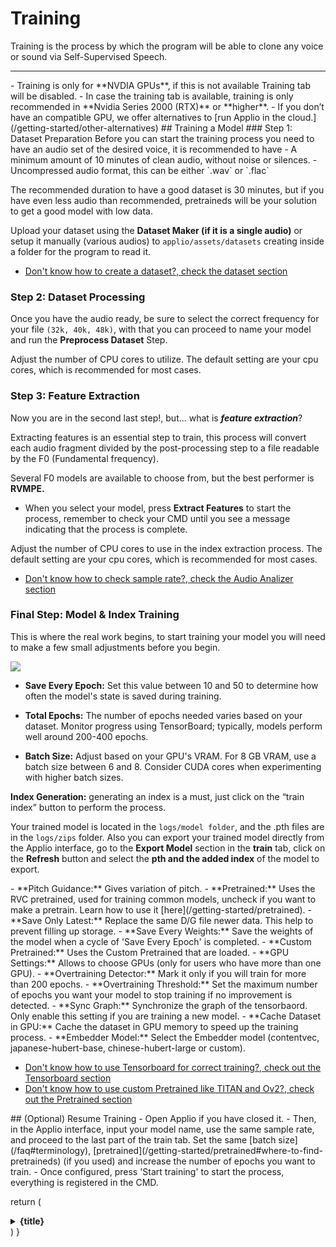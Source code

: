 

# Training

Training is the process by which the program will be able to clone any voice or sound via Self-Supervised Speech.

---

<Callout type="warning" emoji="⚠️">
  - Training is only for **NVDIA GPUs**, if this is not available
  Training tab will be disabled.
  - In case the training tab is available, training is only recommended in **Nvidia Series 2000 (RTX)** or **higher**.
  - If you don’t have an compatible GPU, we offer alternatives to [run Applio in the cloud.](/getting-started/other-alternatives)
</Callout>

<Steps>
## Training a Model
 ### Step 1: Dataset Preparation
 Before you can start the training process you need to have an audio set of the desired voice, it is recommended to have
- A minimum amount of 10 minutes of clean audio, without noise or silences.
- Uncompressed audio format, this can be either `.wav` or `.flac`

The recommended duration to have a good dataset is 30 minutes, but if you have even less audio than recommended, pretraineds will be your solution to get a good model with low data.

Upload your dataset using the **Dataset Maker (if it is a single audio)** or setup it manually (various audios) to `applio/assets/datasets` creating inside a folder for the program to read it.

- [Don't know how to create a dataset?, check the dataset section](/guides/create-datasets/create-datasets)

### Step 2: Dataset Processing

Once you have the audio ready, be sure to select the correct frequency for your file `(32k, 40k, 48k)`, with that you can proceed to name your model and run the **Preprocess Dataset** Step.

Adjust the number of CPU cores to utilize. The default setting are your cpu cores, which is recommended for most cases.

### Step 3: Feature Extraction
Now you are in the second last step!, but... what is ***feature extraction***?

Extracting features is an essential step to train, this process will convert each audio fragment divided by the post-processing step to a file readable by the F0 (Fundamental frequency).

Several F0 models are available to choose from, but the best performer is **RVMPE.**
- When you select your model, press **Extract Features** to start the process, remember to check your CMD until you see a message indicating that the process is complete.

Adjust the number of CPU cores to use in the index extraction process. The default setting are your cpu cores, which is recommended for most cases.

- [Don't know how to check sample rate?, check the Audio Analizer section](/getting-started/audio-analizer)

### Final Step: Model & Index Training 

This is where the real work begins, to start training your model you will need to make a few small adjustments before you begin.

![](/Training-Example.png)

- **Save Every Epoch:** Set this value between 10 and 50 to determine how often the model's state is saved during training.

- **Total Epochs:** The number of epochs needed varies based on your dataset. Monitor progress using TensorBoard; typically, models perform well around 200-400 epochs.

- **Batch Size:** Adjust based on your GPU's VRAM. For 8 GB VRAM, use a batch size between 6 and 8. Consider CUDA cores when experimenting with higher batch sizes.

**Index Generation:** generating an index is a must, just click on the “train index” button to perform the process.

Your trained model is located in the `logs/model folder`, and the .pth files are in the `logs/zips` folder. Also you can export your trained model directly from the Applio interface, go to the **Export Model** section in the **train** tab, click on the **Refresh** button and select the **pth and the added index** of the model to export.

<FAQBox title="Other Options">
- **Pitch Guidance:** Gives variation of pitch.
- **Pretrained:** Uses the RVC pretrained, used for training common models, uncheck if you want to make a pretrain. Learn how to use it [here](/getting-started/pretrained).
- **Save Only Latest:** Replace the same D/G file newer data. This help to prevent filling up storage.
- **Save Every Weights:** Save the weights of the model when a cycle of 'Save Every Epoch' is completed.
- **Custom Pretrained:** Uses the Custom Pretrained that are loaded.
- **GPU Settings:** Allows to choose GPUs (only for users who have more than one GPU).
- **Overtraining Detector:** Mark it only if you will train for more than 200 epochs.
- **Overtraining Threshold:** Set the maximum number of epochs you want your model to stop training if no improvement is detected.
- **Sync Graph:** Synchronize the graph of the tensorbaord. Only enable this setting if you are training a new model.
- **Cache Dataset in GPU:** Cache the dataset in GPU memory to speed up the training process.
- **Embedder Model:** Select the Embedder model (contentvec, japanese-hubert-base, chinese-hubert-large or custom).

</FAQBox>

- [Don't know how to use Tensorboard for correct training?, check out the Tensorboard section](/getting-started/tensorboard)
- [Don't know how to use custom Pretrained like TITAN and Ov2?, check out the Pretrained section](/getting-started/pretrained)

</Steps>
<Steps>
## (Optional) Resume Training
- Open Applio if you have closed it.
- Then, in the Applio interface, input your model name, use the same sample rate, and proceed to the last part of the train tab. Set the same [batch size](/faq#terminology), [pretrained](/getting-started/pretrained#where-to-find-pretraineds) (if you used) and increase the number of epochs you want to train.
- Once configured, press 'Start training' to start the process, everything is registered in the CMD.
</Steps>

  return (
    <details
      close
      className="last-of-type:mb-0 rounded-lg bg-neutral-50 dark:bg-neutral-800 p-2 mt-4"
    >
      <summary>
        <strong className="text-lg">{title}</strong>
      </summary>
      <div className="nx-p-2">{children}</div>
    </details>
  )
}
